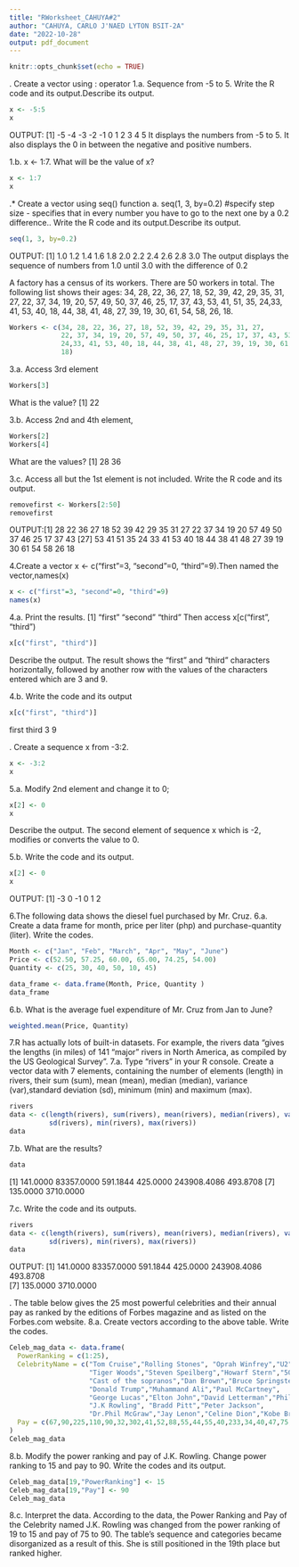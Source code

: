```yaml
---
title: "RWorksheet_CAHUYA#2"
author: "CAHUYA, CARLO J'NAED LYTON BSIT-2A"
date: "2022-10-28"
output: pdf_document
---
```


```r
knitr::opts_chunk$set(echo = TRUE)
```

\hfill\break
1. Create a vector using : operator
1.a. Sequence from -5 to 5. Write the R code and its output.Describe its output.
```r
x <- -5:5
x
```
OUTPUT: [1] -5 -4 -3 -2 -1  0  1  2  3  4  5
It displays the numbers from -5 to 5. It also displays the 0 in between the negative and positive numbers.

1.b. x <- 1:7. What will be the value of x?
```r
x <- 1:7
x
```

\hfill\break
2.* Create a vector using seq() function
a. seq(1, 3, by=0.2) #specify step size - specifies that in every number you have to go to the next one by a 0.2 difference..
Write the R code and its output.Describe its output.
```r
seq(1, 3, by=0.2)
```
OUTPUT: [1] 1.0 1.2 1.4 1.6 1.8 2.0 2.2 2.4 2.6 2.8 3.0
The output displays the sequence of numbers from 1.0 until 3.0 with the difference of 0.2

\hfill\break
3 A factory has a census of its workers. There are 50 workers in total. 
The following list shows their ages: 34, 28, 22, 36, 27, 18, 52, 39, 42, 29, 35, 
31, 27, 22, 37, 34, 19, 20, 57, 49, 50, 37, 46, 25, 17, 37, 43, 53, 41, 51, 35,
24,33, 41, 53, 40, 18, 44, 38, 41, 48, 27, 39, 19, 30, 61, 54, 58, 26, 18.
```r
Workers <- c(34, 28, 22, 36, 27, 18, 52, 39, 42, 29, 35, 31, 27,
             22, 37, 34, 19, 20, 57, 49, 50, 37, 46, 25, 17, 37, 43, 53, 41, 51, 35,
             24,33, 41, 53, 40, 18, 44, 38, 41, 48, 27, 39, 19, 30, 61, 54, 58, 26,
             18)
```
3.a. Access 3rd element
```r
Workers[3]
```
What is the value?
[1] 22

3.b. Access 2nd and 4th element, 
```r
Workers[2]
Workers[4]
```
What are the values?
[1] 28 36

3.c. Access all but the 1st element is not included. Write the R code and its output.
```r
removefirst <- Workers[2:50]
removefirst
```
OUTPUT:[1] 28 22 36 27 18 52 39 42 29 35 31 27 22 37 34 19 20 57 49 50 37 46 25 17 37 43
       [27] 53 41 51 35 24 33 41 53 40 18 44 38 41 48 27 39 19 30 61 54 58 26 18

\hfill\break
4.Create a vector x <- c("first"=3, "second"=0, "third"=9).Then named the vector,names(x)
```r
x <- c("first"=3, "second"=0, "third"=9)
names(x)
```

4.a. Print the results. 
[1] "first"  "second" "third" 
Then access x[c("first", "third")
```r
x[c("first", "third")]
```
Describe the output.
The result shows the "first" and "third" characters horizontally, followed by another row with the values of the characters entered which are 3 and 9.

4.b. Write the code and its output
```r
x[c("first", "third")]
```
first third 
    3     9 

\hfill\break
5. Create a sequence x from -3:2.
```r
x <- -3:2
x
```
5.a. Modify 2nd element and change it to 0;
```r
x[2] <- 0
x
```
Describe the output.
The second element of sequence x which is -2, modifies or converts the value to 0.

5.b. Write the code and its output.
```r
x[2] <- 0
x
```
OUTPUT: [1] -3  0 -1  0  1  2

\hfill\break
6.The following data shows the diesel fuel purchased by Mr. Cruz.
6.a. Create a data frame for month, price per liter (php) and purchase-quantity (liter). Write the codes.
```r
Month <- c("Jan", "Feb", "March", "Apr", "May", "June")
Price <- c(52.50, 57.25, 60.00, 65.00, 74.25, 54.00)
Quantity <- c(25, 30, 40, 50, 10, 45) 

data_frame <- data.frame(Month, Price, Quantity )
data_frame
```
6.b. What is the average fuel expenditure of Mr. Cruz from Jan to June?
```r
weighted.mean(Price, Quantity)
```

\hfill\break
7.R has actually lots of built-in datasets. For example, the rivers data “gives the lengths (in miles) of 141 “major” rivers in North America, as compiled by the US Geological Survey”.
7.a. Type “rivers” in your R console. Create a vector data with 7 elements, containing the number of elements (length) in rivers, their sum (sum), mean (mean), median (median), variance (var),standard deviation (sd), minimum (min) and maximum (max).
```r
rivers
data <- c(length(rivers), sum(rivers), mean(rivers), median(rivers), var(rivers),
          sd(rivers), min(rivers), max(rivers))
data
```
7.b. What are the results?
```r
data
```
[1]    141.0000  83357.0000    591.1844    425.0000 243908.4086    493.8708
[7]    135.0000   3710.0000

7.c. Write the code and its outputs.
```r
rivers
data <- c(length(rivers), sum(rivers), mean(rivers), median(rivers), var(rivers),
          sd(rivers), min(rivers), max(rivers))
data
```
OUTPUT: [1]    141.0000  83357.0000    591.1844    425.0000 243908.4086    493.8708    
        [7]    135.0000   3710.0000

\hfill\break
8. The table below gives the 25 most powerful celebrities and their annual pay as ranked by the editions of Forbes magazine and as listed on the Forbes.com website.
8.a. Create vectors according to the above table. Write the codes.
```r
Celeb_mag_data <- data.frame(
  PowerRanking = c(1:25),
  CelebrityName = c("Tom Cruise","Rolling Stones", "Oprah Winfrey","U2",
                    "Tiger Woods","Steven Speilberg","Howarf Stern","50 Cent",
                    "Cast of the sopranos","Dan Brown","Bruce Springsteen",
                    "Donald Trump","Muhammand Ali","Paul McCartney",
                    "George Lucas","Elton John","David Letterman","Phil Mickelson", 
                    "J.K Rowling", "Bradd Pitt","Peter Jackson",
                    "Dr.Phil McGraw","Jay Lenon","Celine Dion","Kobe Bryan"),
  Pay = c(67,90,225,110,90,32,302,41,52,88,55,44,55,40,233,34,40,47,75,25,39,45,32,40,31)
)
Celeb_mag_data
```

8.b. Modify the power ranking and pay of J.K. Rowling. Change power ranking to 15 and pay to 90. Write the codes and its output.
```r
Celeb_mag_data[19,"PowerRanking"] <- 15
Celeb_mag_data[19,"Pay"] <- 90
Celeb_mag_data
```

8.c. Interpret the data.
According to the data, the Power Ranking and Pay of the Celebrity named J.K. Rowling was changed from the power ranking of 19 to 15 and pay of 75 to 90. The table's sequence and categories became disorganized as a result of this. She is still positioned in the 19th place but ranked higher.